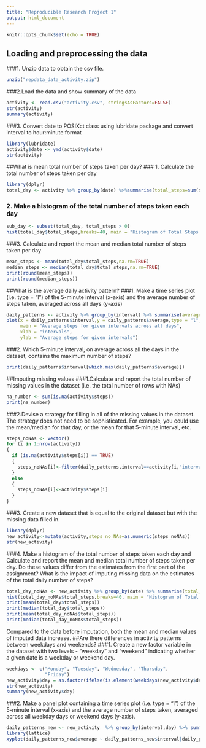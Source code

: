 ---
title: "Reproducible Research Project 1"
output: html_document
---

```{r setup, include=FALSE}
knitr::opts_chunk$set(echo = TRUE)
```

## Loading and preprocessing the data

###1. Unzip data to obtain the csv file.
```{r}
unzip("repdata_data_activity.zip")
```

###2.Load the data and show summary of the data
```{r}
activity <- read.csv("activity.csv", stringsAsFactors=FALSE)
str(activity)
summary(activity)
```
###3. Convert date to POSIXct class using lubridate package and convert interval to hour:minute format
```{r}
library(lubridate)
activity$date <- ymd(activity$date)
str(activity)
```
##What is mean total number of steps taken per day?
### 1. Calculate the total number of steps taken per day
```{r}
library(dplyr)
total_day <- activity %>% group_by(date) %>%summarise(total_steps=sum(steps,na.rm=TRUE)) %>% print
```
### 2. Make a histogram of the total number of steps taken each day
```{r}
sub_day <- subset(total_day, total_steps > 0)
hist(total_day$total_steps,breaks=40, main = "Histogram of Total Steps per Day", xlab = "Total steps per day")

```

###3. Calculate and report the mean and median total number of steps taken per day
```{r}
mean_steps <- mean(total_day$total_steps,na.rm=TRUE)
median_steps <- median(total_day$total_steps,na.rm=TRUE)
print(round(mean_steps))
print(round(median_steps))
```
##What is the average daily activity pattern?
###1. Make a time series plot (i.e. type = "l") of the 5-minute interval (x-axis) and the average number of steps taken, averaged across all days (y-axis)
```{r}
daily_patterns <- activity %>% group_by(interval) %>% summarise(average=mean(steps,na.rm=TRUE))
plot(x = daily_patterns$interval,y = daily_patterns$average,type = "l",
     main = "Average steps for given intervals across all days",
     xlab = "intervals",
     ylab = "Average steps for given intervals")

```

###2. Which 5-minute interval, on average across all the days in the dataset, contains the maximum number of steps?
```{r}
print(daily_patterns$interval[which.max(daily_patterns$average)])
```
##Imputing missing values
###1.Calculate and report the total number of missing values in the dataset (i.e. the total number of rows with NAs)
```{r}
na_number <- sum(is.na(activity$steps))
print(na_number)
```
###2.Devise a strategy for filling in all of the missing values in the dataset. The strategy does not need to be sophisticated. For example, you could use the mean/median for that day, or the mean for that 5-minute interval, etc.

```{r}
steps_noNAs <- vector()
for (i in 1:nrow(activity))
{
  if (is.na(activity$steps[i]) == TRUE)
  {
    steps_noNAs[i]<-filter(daily_patterns,interval==activity[i,"interval"]) %>% select(average)
  }
  else
  {
    steps_noNAs[i]<-activity$steps[i]
  }
}
```
###3. Create a new dataset that is equal to the original dataset but with the missing data filled in.
```{r}
library(dplyr)
new_activity<-mutate(activity,steps_no_NAs=as.numeric(steps_noNAs))
str(new_activity)
```
###4. Make a histogram of the total number of steps taken each day and Calculate and report the mean and median total number of steps taken per day. Do these values differ from the estimates from the first part of the assignment? What is the impact of imputing missing data on the estimates of the total daily number of steps?
```{r}
total_day_noNAs <- new_activity %>% group_by(date) %>% summarise(total_steps=sum(steps_no_NAs))
hist(total_day_noNAs$total_steps,breaks=40, main = "Histogram of Total Steps per Day after inputation", xlab = "Total steps per day")
print(mean(total_day$total_steps))
print(median(total_day$total_steps))
print(mean(total_day_noNAs$total_steps))
print(median(total_day_noNAs$total_steps))
```
Compared to the data before imputation, both the mean and median values of imputed data increase.
##Are there differences in activity patterns between weekdays and weekends?
###1. Create a new factor variable in the dataset with two levels - "weekday" and "weekend" indicating whether a given date is a weekday or weekend day.
```{r}
weekdays <- c("Monday", "Tuesday", "Wednesday", "Thursday", 
              "Friday")
new_activity$day = as.factor(ifelse(is.element(weekdays(new_activity$date),weekdays), "Weekday", "Weekend"))
str(new_activity)
summary(new_activity$day)
```
###2. Make a panel plot containing a time series plot (i.e. type = "l") of the 5-minute interval (x-axis) and the average number of steps taken, averaged across all weekday days or weekend days (y-axis). 
```{r}
daily_patterns_new <- new_activity  %>% group_by(interval,day) %>% summarise(average=mean(steps_no_NAs))
library(lattice)
xyplot(daily_patterns_new$average ~ daily_patterns_new$interval|daily_patterns_new$day, main="Average Steps per Day by Interval",xlab="Interval", ylab="Steps",layout=c(1,2), type="l")
```


